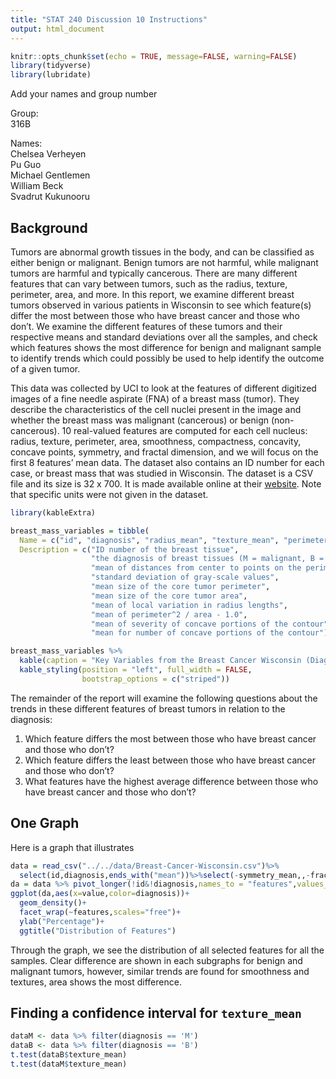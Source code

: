 ```yaml
---
title: "STAT 240 Discussion 10 Instructions"
output: html_document
---
```

```r
knitr::opts_chunk$set(echo = TRUE, message=FALSE, warning=FALSE)
library(tidyverse)
library(lubridate)
```

Add your names and group number

Group:    
316B

Names:    
Chelsea Verheyen    
Pu Guo    
Michael Gentlemen   
William Beck    
Svadrut Kukunooru   

## Background
Tumors are abnormal growth tissues in the body, and can be classified as either benign or malignant. Benign tumors are not harmful, while malignant tumors are harmful and typically cancerous. There are many different features that can vary between tumors, such as the radius, texture, perimeter, area, and more. In this report, we examine different breast tumors observed in various patients in Wisconsin to see which feature(s) differ the most between those who have breast cancer and those who don't. We examine the different features of these tumors and their respective means and standard deviations over all the samples, and check which features shows the most difference for benign and malignant sample to identify trends which could possibly be used to help identify the outcome of a given tumor.

This data was collected by UCI to look at the features of different digitized images of a fine needle aspirate (FNA) of a breast mass (tumor). They describe the characteristics of the cell nuclei present in the image and whether the breast mass was malignant (cancerous) or benign (non-cancerous). 10 real-valued features are computed for each cell nucleus: radius, texture, perimeter, area, smoothness, compactness, concavity, concave points, symmetry, and fractal dimension, and we will focus on the first 8 features' mean data. The dataset also contains an ID number for each case, or breast mass that was studied in Wisconsin. The dataset is a CSV file and its size is 32 x 700. It is made available online at their [website](https://archive.ics.uci.edu/ml/datasets/Breast+Cancer+Wisconsin+(Diagnostic)). Note that specific units were not given in the dataset.

```r
library(kableExtra)

breast_mass_variables = tibble(
  Name = c("id", "diagnosis", "radius_mean", "texture_mean", "perimeter_mean", "area_mean", "smoothness_mean", "compactness_mean", "concavity_mean", "concave points_mean"),
  Description = c("ID number of the breast tissue",
                  "the diagnosis of breast tissues (M = malignant, B = benign)",
                  "mean of distances from center to points on the perimeter",
                  "standard deviation of gray-scale values",
                  "mean size of the core tumor perimeter",
                  "mean size of the core tumor area",
                  "mean of local variation in radius lengths",
                  "mean of perimeter^2 / area - 1.0",
                  "mean of severity of concave portions of the contour",
                  "mean for number of concave portions of the contour"))

breast_mass_variables %>% 
  kable(caption = "Key Variables from the Breast Cancer Wisconsin (Diagnostic) Data Set") %>% 
  kable_styling(position = "left", full_width = FALSE,
                bootstrap_options = c("striped"))

```

The remainder of the report will examine the following questions about the trends in these different features of breast tumors in relation to the diagnosis:

1. Which feature differs the most between those who have breast cancer and those who don't?
2. Which feature differs the least between those who have breast cancer and those who don't?
3. What features have the highest average difference between those who have breast cancer and those who don't?


## One Graph
Here is a graph that illustrates
```r
data = read_csv("../../data/Breast-Cancer-Wisconsin.csv")%>%
  select(id,diagnosis,ends_with("mean"))%>%select(-symmetry_mean,,-fractal_dimension_mean)
da = data %>% pivot_longer(!id&!diagnosis,names_to = "features",values_to = "value")%>%mutate(value=round(value,4))
ggplot(da,aes(x=value,color=diagnosis))+
  geom_density()+
  facet_wrap(~features,scales="free")+
  ylab("Percentage")+
  ggtitle("Distribution of Features")

```
Through the graph, we see the distribution of all selected features for all the samples. Clear difference are shown in each subgraphs for benign and malignant tumors, however, similar trends are found for smoothness and textures, area shows the most difference.


## Finding a confidence interval for `texture_mean`

```r
dataM <- data %>% filter(diagnosis == 'M') 
dataB <- data %>% filter(diagnosis == 'B')
t.test(dataB$texture_mean)
t.test(dataM$texture_mean)
```
